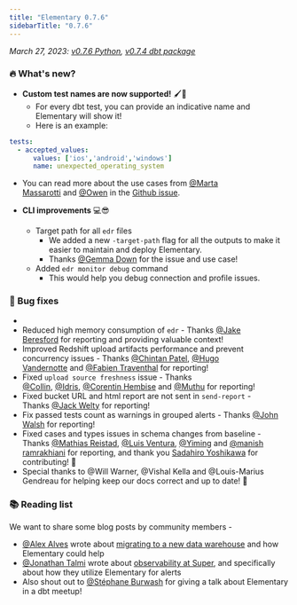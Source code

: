 ```yaml
---
title: "Elementary 0.7.6"
sidebarTitle: "0.7.6"
---
```


_March 27, 2023: [v0.7.6 Python](https://github.com/elementary-data/elementary/releases/tag/v0.7.6), [v0.7.4 dbt package](https://github.com/elementary-data/dbt-data-reliability/releases/tag/0.7.4)_

### 🔥 What's new?

- **Custom test names are now supported!** 🖌🎨
  - For every dbt test, you can provide an indicative name and Elementary will show it!
  - Here is an example:

```yaml properties.yml
tests:
  - accepted_values:
      values: ['ios','android','windows']
      name: unexpected_operating_system
```
  - You can read more about the use cases from [@Marta Massarotti](https://elementary-community.slack.com/team/U04JHEZRDUM) and [@Owen](https://elementary-community.slack.com/team/U04P81RELTS) in the [Github issue](https://github.com/elementary-data/elementary/issues/299).

- **CLI improvements** 💻😎
  - Target path for all `edr` files
    - We added a new `-target-path` flag for all the outputs to make it easier to maintain and deploy Elementary.
    - Thanks [@Gemma Down](https://elementary-community.slack.com/team/U04LT9TNUE4) for the issue and use case!
  - Added `edr monitor debug` command
    - This would help you debug connection and profile issues.


### 🐞 Bug fixes
- 
- Reduced high memory consumption of `edr` - Thanks [@Jake Beresford](https://elementary-community.slack.com/team/U03BN2E93SQ) for reporting and providing valuable context!
- Improved Redshift upload artifacts performance and prevent concurrency issues - Thanks [@Chintan Patel](https://elementary-community.slack.com/team/U04B51NEJKC), [@Hugo Vandernotte](https://elementary-community.slack.com/team/U04H0MT9YUS) and [@Fabien Traventhal](https://elementary-community.slack.com/team/U03G693L05R) for reporting!
- Fixed `upload source freshness` issue - Thanks [@Collin](https://elementary-community.slack.com/team/U03NBG5C3NK), [@Idris](https://elementary-community.slack.com/team/U04U0LQUBNG), [@Corentin Hembise](https://elementary-community.slack.com/team/U049BKJN4QZ) and [@Muthu](https://elementary-community.slack.com/team/U04TL5H856K) for reporting!
- Fixed bucket URL and html report are not sent in `send-report` - Thanks [@Jack Welty](https://elementary-community.slack.com/team/U04T7FELNJX) for reporting!
- Fix passed tests count as warnings in grouped alerts - Thanks [@John Walsh](https://elementary-community.slack.com/team/U04PB1PR57Z) for reporting!
- Fixed cases and types issues in schema changes from baseline - Thanks [@Mathias Reistad](https://elementary-community.slack.com/team/U04NFU1KJAY), [@Luis Ventura](https://elementary-community.slack.com/team/U04U21QJZFY), [@Yiming](https://elementary-community.slack.com/team/U04HDE0P4NA) and [@manish ramrakhiani](https://elementary-community.slack.com/team/U04GACNBRDM) for reporting, and thank you [Sadahiro Yoshikawa](https://github.com/sadahry) for contributing! 🤩
- Special thanks to @Will Warner, @Vishal Kella and @Louis-Marius Gendreau for helping keep our docs correct and up to date! 🤩


### 📚 Reading list

We want to share some blog posts by community members -

- [@Alex Alves](https://elementary-community.slack.com/team/U03FN5JMVEY) wrote about [migrating to a new data warehouse](https://blog.multilayer.io/migrating-from-aws-redshift-to-a-new-data-warehouse-3e6b14d264bf) and how Elementary could help
- [@Jonathan Talmi](https://elementary-community.slack.com/team/U034B3V59LL) wrote about [observability at Super](https://medium.com/super/dbt-at-super-part-3-observability-c8755109901f), and specifically about how they utilize Elementary for alerts
- Also shout out to [@Stéphane Burwash](https://elementary-community.slack.com/team/U03R02KUP1V) for giving a talk about Elementary in a dbt meetup!